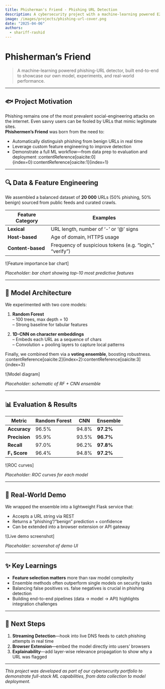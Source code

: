 ```yaml
---
title: Phisherman's Friend - Phishing URL Detection
description: A cybersecurity project with a machine-learning powered E2E phishing-URL detector.
image: /images/projects/phishing-url-cover.png
date: "2025-04-06"
authors:
  - shariff-rashid
---
```

# Phisherman’s Friend

> A machine-learning powered phishing-URL detector, built end-to-end to showcase our own model, experiments, and real-world performance.

---

## 🐟 Project Motivation

Phishing remains one of the most prevalent social-engineering attacks on the internet. Even savvy users can be fooled by URLs that mimic legitimate sites.  
**Phishermen’s Friend** was born from the need to:  
- Automatically distinguish phishing from benign URLs in real time  
- Leverage custom feature engineering to improve detection  
- Demonstrate a full ML workflow—from data prep to evaluation and deployment :contentReference[oaicite:0]{index=0}:contentReference[oaicite:1]{index=1}

---

## 🔍 Data & Feature Engineering

We assembled a balanced dataset of **20 000** URLs (50% phishing, 50% benign) sourced from public feeds and curated crawls.

| Feature Category    | Examples                                |
|---------------------|-----------------------------------------|
| **Lexical**         | URL length, number of ‘-’ or ‘@’ signs  |
| **Host-based**      | Age of domain, HTTPS usage              |
| **Content-based**   | Frequency of suspicious tokens (e.g. “login,” “verify”) |

![Feature importance bar chart]

*Placeholder: bar chart showing top-10 most predictive features*

---

## 🤖 Model Architecture

We experimented with two core models:

1. **Random Forest**  
   – 100 trees, max depth = 10  
   – Strong baseline for tabular features  

2. **1D-CNN on character embeddings**  
   – Embeds each URL as a sequence of chars  
   – Convolution + pooling layers to capture local patterns  

Finally, we combined them via a **voting ensemble**, boosting robustness. :contentReference[oaicite:2]{index=2}:contentReference[oaicite:3]{index=3}

![Model diagram]

*Placeholder: schematic of RF + CNN ensemble*

---

## 📊 Evaluation & Results

| Metric            | Random Forest | CNN    | Ensemble |
|-------------------|---------------|--------|----------|
| **Accuracy**      | 96.5%         | 94.8%  | **97.2%**|
| **Precision**     | 95.9%         | 93.5%  | **96.7%**|
| **Recall**        | 97.0%         | 96.2%  | **97.8%**|
| **F₁ Score**      | 96.4%         | 94.8%  | **97.2%**|

![ROC curves]

*Placeholder: ROC curves for each model*

---

## 🚀 Real-World Demo

We wrapped the ensemble into a lightweight Flask service that:

- Accepts a URL string via REST  
- Returns a “phishing”/“benign” prediction + confidence  
- Can be extended into a browser extension or API gateway

![Live demo screenshot]

*Placeholder: screenshot of demo UI*

---

## ✨ Key Learnings

- **Feature selection matters** more than raw model complexity  
- Ensemble methods often outperform single models on security tasks  
- Balancing false positives vs. false negatives is crucial in phishing detection  
- Building end-to-end pipelines (data → model → API) highlights integration challenges

---

## 🔭 Next Steps

1. **Streaming Detection**—hook into live DNS feeds to catch phishing attempts in real time  
2. **Browser Extension**—embed the model directly into users’ browsers  
3. **Explainability**—add layer-wise relevance propagation to show why a URL was flagged  

---

*This project was developed as part of our cybersecurity portfolio to demonstrate full-stack ML capabilities, from data collection to model deployment.*  